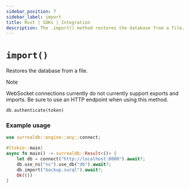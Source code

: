 ```yaml
---
sidebar_position: 7
sidebar_label: import
title: Rust | SDKs | Integration
description: The .import() method restores the database from a file.
---
```


# `import()`

Restores the database from a file.

> [!NOTE]
> WebSocket connections currently do not currently support exports and imports. Be sure to use an HTTP endpoint when using this method.

```rust title="Method Syntax"
db.authenticate(token)
```

### Example usage

```rust
use surrealdb::engine::any::connect;

#[tokio::main]
async fn main() -> surrealdb::Result<()> {
    let db = connect("http://localhost:8000").await?;
    db.use_ns("ns").use_db("db").await?;
    db.import("backup.surql").await?;
    Ok(())
}
```